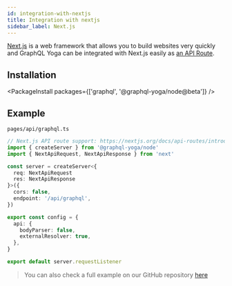 ```yaml
---
id: integration-with-nextjs
title: Integration with nextjs
sidebar_label: Next.js
---
```


[Next.js](https://nextjs.org/) is a web framework that allows you to build websites very quickly and GraphQL Yoga can be integrated with Next.js easily as [an API Route](https://nextjs.org/docs/api-routes/api-middlewares).

## Installation

<PackageInstall packages={['graphql', '@graphql-yoga/node@beta']} />

## Example

`pages/api/graphql.ts`

```ts
// Next.js API route support: https://nextjs.org/docs/api-routes/introduction
import { createServer } from '@graphql-yoga/node'
import { NextApiRequest, NextApiResponse } from 'next'

const server = createServer<{
  req: NextApiRequest
  res: NextApiResponse
}>({
  cors: false,
  endpoint: '/api/graphql',
})

export const config = {
  api: {
    bodyParser: false,
    externalResolver: true,
  },
}

export default server.requestListener
```

> You can also check a full example on our GitHub repository [here](https://github.com/dotansimha/graphql-yoga/tree/master/examples/nextjs)
